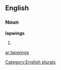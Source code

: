 ==English==

===Noun===
'''lapwings'''

# {{plural of|[[lapwing]]}}

[[Category:English plurals]]

[[ar:lapwings]]